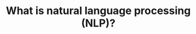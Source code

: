 ---
title: 'What is natural language processing (NLP)?'
description: 'What is natural language processing (NLP)?'
---